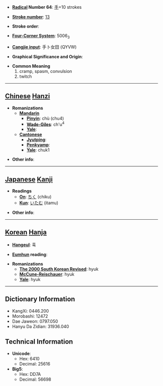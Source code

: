 * '''[[Wiktionary:Chinese radical index| Radical]] Number 64''': [[Wiktionary:Chinese radical index 手|手]]+10 strokes

* '''[[Wiktionary:Chinese total strokes index|Stroke number]]''': [[Wiktionary:Chinese total strokes index 13|13]]

* '''Stroke order''': 

* '''[[Wiktionary:Chinese four corner index|Four-Corner System]]''': 5006<sub>3</sub>

* '''[[Wiktionary:Chinese Cangjie index|Cangjie input]]''': 手卜女田 (QYVW)

* '''Graphical Significance and Origin''': 

* '''Common Meaning'''
*#cramp, spasm, convulsion
*# twitch


----

== [[Chinese]] [[Hanzi]] ==

* '''Romanizations'''
** '''[[Mandarin]]'''
*** '''[[Pinyin]]''': chù (chu4)
*** '''[[Wade-Giles]]''': ch'u<sup>4</sup>
*** '''[[Yale]]''': 
** '''[[Cantonese]]'''
*** '''[[Jyutping]]''':
*** '''[[Penkyamp]]''': 
*** '''[[Yale]]''': chuk1

* '''Other info''': 

----

== [[Japanese]] [[Kanji]] ==

* '''Readings'''
** '''[[On]]''': [[ちく]] (chiku)
** '''[[Kun]]''': [[いたむ]] (itamu)

* '''Other info''':  

----

== [[Korean]] [[Hanja]] ==

* '''[[Hangeul]]''': 휵

* '''[[Eumhun]] reading''': 

* '''Romanizations'''
** '''[[The 2000 South Korean Revised Romanization|The 2000 South Korean Revised]]''': hyuk
** '''[[McCune-Reischauer]]''': hyuk
** '''[[Yale]]''': hyuk

----

== Dictionary Information ==

* KangXi: 0446.200
* Morobashi: 12472
* Dae Jaweon: 0797.050
* Hanyu Da Zidian: 31936.040

== Technical Information ==

* '''Unicode''':
** Hex: 6410
** Decimal: 25616
* '''Big5''':
** Hex: DD7A
** Decimal: 56698